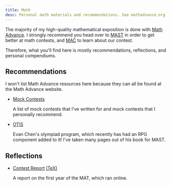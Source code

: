 ```yaml
---
title: Math
desc: Personal math materials and recommendations. See mathadvance.org for MAST materials, including samples.
---
```


The majority of my high-quality mathematical exposition is done with [Math Advance](https://www.mathadvance.org). I strongly recommend you head over to [MAST](https://mast.mathadvance.org) in order to get better at math contests, and [MAC](https://mac.mathadvance.org) to learn about our contest.

Therefore, what you'll find here is mostly recommendations, reflections, and personal compendiums.

## Recommendations

I won't list Math Advance resources here because they can all be found at the Math Advance website.

- [Mock Contests](math/mocks)

  A list of mock contests that I've written for and mock contests that I personally recommend.

- [OTIS](https://web.evanchen.cc/otis.html)

  Evan Chen's olympiad program, which recently has had an RPG component added to it! I've taken many pages out of his book for MAST.

## Reflections

- [Contest Report](reports/contest-creation.pdf) [(TeX)](reports/contest-creation.tex)

  A report on the first year of the MAT, which ran online.
